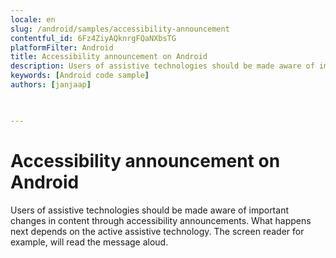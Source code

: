 ```yaml
---
locale: en
slug: /android/samples/accessibility-announcement
contentful_id: 6Fz4ZiyAQknrgFQaNXbsTG
platformFilter: Android
title: Accessibility announcement on Android
description: Users of assistive technologies should be made aware of important changes in content through accessibility announcements.
keywords: [Android code sample]
authors: [janjaap]


	
---
```


# Accessibility announcement on Android

Users of assistive technologies should be made aware of important changes in content through accessibility announcements. What happens next depends on the active assistive technology. The screen reader for example, will read the message aloud.

<CodeSample id="accessibility-announcement" locale="en" platform="android"/>